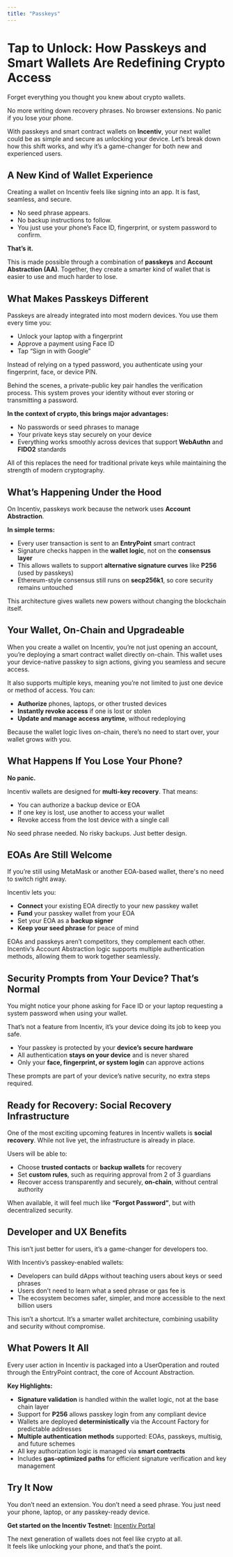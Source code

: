```yaml
---
title: "Passkeys"
---
```


# Tap to Unlock: How Passkeys and Smart Wallets Are Redefining Crypto Access

Forget everything you thought you knew about crypto wallets.

No more writing down recovery phrases.
No browser extensions.
No panic if you lose your phone.

With passkeys and smart contract wallets on **Incentiv**, your next wallet could be as simple and secure as unlocking your device. Let’s break down how this shift works, and why it’s a game-changer for both new and experienced users.

## A New Kind of Wallet Experience

Creating a wallet on Incentiv feels like signing into an app. It is fast, seamless, and secure.

- No seed phrase appears.
- No backup instructions to follow.
- You just use your phone’s Face ID, fingerprint, or system password to confirm.

**That’s it.**

This is made possible through a combination of **passkeys** and **Account Abstraction (AA)**. Together, they create a smarter kind of wallet that is easier to use and much harder to lose.

## What Makes Passkeys Different

Passkeys are already integrated into most modern devices. You use them every time you:

- Unlock your laptop with a fingerprint
- Approve a payment using Face ID
- Tap “Sign in with Google”

Instead of relying on a typed password, you authenticate using your fingerprint, face, or device PIN.

Behind the scenes, a private-public key pair handles the verification process. This system proves your identity without ever storing or transmitting a password.

**In the context of crypto, this brings major advantages:**

- No passwords or seed phrases to manage
- Your private keys stay securely on your device
- Everything works smoothly across devices that support **WebAuthn** and **FIDO2** standards

All of this replaces the need for traditional private keys while maintaining the strength of modern cryptography.

## What’s Happening Under the Hood

On Incentiv, passkeys work because the network uses **Account Abstraction**.

**In simple terms:**

- Every user transaction is sent to an **EntryPoint** smart contract
- Signature checks happen in the **wallet logic**, not on the **consensus layer**
- This allows wallets to support **alternative signature curves** like **P256** (used by passkeys)
- Ethereum-style consensus still runs on **secp256k1**, so core security remains untouched

This architecture gives wallets new powers without changing the blockchain itself.

## Your Wallet, On-Chain and Upgradeable

When you create a wallet on Incentiv, you’re not just opening an account, you’re deploying a smart contract wallet directly on-chain. This wallet uses your device-native passkey to sign actions, giving you seamless and secure access.

It also supports multiple keys, meaning you’re not limited to just one device or method of access. You can:

- **Authorize** phones, laptops, or other trusted devices
- **Instantly revoke access** if one is lost or stolen
- **Update and manage access anytime**, without redeploying

Because the wallet logic lives on-chain, there’s no need to start over, your wallet grows with you.

## What Happens If You Lose Your Phone?

**No panic.**

Incentiv wallets are designed for **multi-key recovery**. That means:

- You can authorize a backup device or EOA
- If one key is lost, use another to access your wallet
- Revoke access from the lost device with a single call

No seed phrase needed. No risky backups. Just better design.

## EOAs Are Still Welcome

If you’re still using MetaMask or another EOA-based wallet, there's no need to switch right away.

Incentiv lets you:

- **Connect** your existing EOA directly to your new passkey wallet
- **Fund** your passkey wallet from your EOA
- Set your EOA as a **backup signer**
- **Keep your seed phrase** for peace of mind

EOAs and passkeys aren’t competitors, they complement each other. Incentiv’s Account Abstraction logic supports multiple authentication methods, allowing them to work together seamlessly.

## Security Prompts from Your Device? That’s Normal

You might notice your phone asking for Face ID or your laptop requesting a system password when using your wallet.

That’s not a feature from Incentiv, it’s your device doing its job to keep you safe.

- Your passkey is protected by your **device’s secure hardware**
- All authentication **stays on your device** and is never shared
- Only your **face, fingerprint, or system login** can approve actions

These prompts are part of your device’s native security, no extra steps required.

## Ready for Recovery: Social Recovery Infrastructure

One of the most exciting upcoming features in Incentiv wallets is **social recovery**. While not live yet, the infrastructure is already in place.

Users will be able to:

- Choose **trusted contacts** or **backup wallets** for recovery
- Set **custom rules**, such as requiring approval from 2 of 3 guardians
- Recover access transparently and securely, **on-chain**, without central authority

When available, it will feel much like **“Forgot Password”**, but with decentralized security.

## Developer and UX Benefits

This isn’t just better for users, it’s a game-changer for developers too.

With Incentiv’s passkey-enabled wallets:

- Developers can build dApps without teaching users about keys or seed phrases
- Users don’t need to learn what a seed phrase or gas fee is
- The ecosystem becomes safer, simpler, and more accessible to the next billion users

This isn’t a shortcut. It’s a smarter wallet architecture, combining usability and security without compromise.

## What Powers It All

Every user action in Incentiv is packaged into a UserOperation and routed through the EntryPoint contract, the core of Account Abstraction.

**Key Highlights:**

- **Signature validation** is handled within the wallet logic, not at the base chain layer
- Support for **P256** allows passkey login from any compliant device
- Wallets are deployed **deterministically** via the Account Factory for predictable addresses
- **Multiple authentication methods** supported: EOAs, passkeys, multisig, and future schemes
- All key authorization logic is managed via **smart contracts**
- Includes **gas-optimized paths** for efficient signature verification and key management

## Try It Now

You don’t need an extension. You don’t need a seed phrase. You just need your phone, laptop, or any passkey-ready device.

**Get started on the Incentiv Testnet:** [Incentiv Portal](https://testnet.incentiv.io)

The next generation of wallets does not feel like crypto at all.\
It feels like unlocking your phone, and that’s the point.